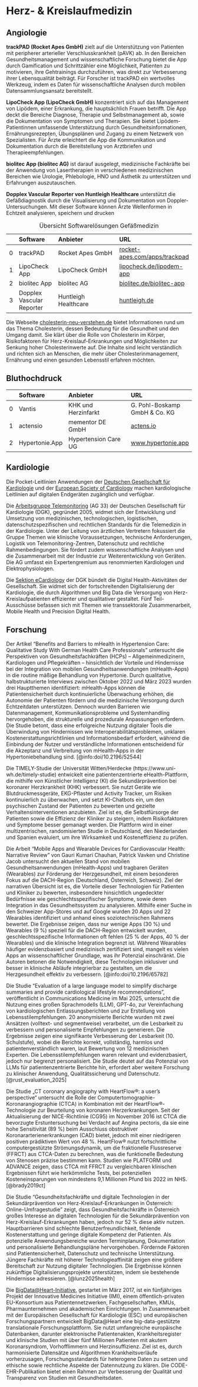 # Herz- & Kreislaufmedizin

## Angiologie

**trackPAD (Rocket Apes GmbH)** zielt auf die Unterstützung von Patienten mit peripherer arterieller Verschlusskrankheit (pAVK) ab. In den Bereichen Gesundheitsmanagement und wissenschaftliche Forschung bietet die App durch Gamification und Schrittzähler eine Möglichkeit, Patienten zu motivieren, ihre Gehtrainings durchzuführen, was direkt zur Verbesserung ihrer Lebensqualität beiträgt. Für Forscher ist trackPAD ein wertvolles Werkzeug, indem es Daten für wissenschaftliche Analysen durch mobilen Datensammlungsansatz bereitstellt.

**LipoCheck App (LipoCheck GmbH)** konzentriert sich auf das Management von Lipödem, einer Erkrankung, die hauptsächlich Frauen betrifft. Die App deckt die Bereiche Diagnose, Therapie und Selbstmanagement ab, sowie die Dokumentation von Symptomen und Therapien. Sie bietet Lipödem-Patientinnen umfassende Unterstützung durch Gesundheitsinformationen, Ernährungsrezepten, Übungsplänen und Zugang zu einem Netzwerk von Spezialisten. Für Ärzte erleichtert die App die Kommunikation und Dokumentation durch die Bereitstellung von Arztbriefen und Therapieempfehlungen.

**biolitec App (biolitec AG)** ist darauf ausgelegt, medizinische Fachkräfte bei der Anwendung von Lasertherapien in verschiedenen medizinischen Bereichen wie Urologie, Phlebologie, HNO und Ästhetik zu unterstützen und Erfahrungen auszutauschen.

**Dopplex Vascular Reporter von Huntleigh Healthcare** unterstützt die Gefäßdiagnostik durch die Visualisierung und Dokumentation von Doppler-Untersuchungen. Mit dieser Software können Ärzte Wellenformen in Echtzeit analysieren, speichern und drucken

|    | Software         | Anbieter                          | URL                |
|---:|:-----------------|:----------------------------------|:-------------------|
|  0 | trackPAD         | Rocket Apes GmbH                  | [rocket-apes.com/apps/trackpad](https://rocket-apes.com/apps/trackpad) |
|  1 | LipoCheck App    | LipoCheck GmbH                    | [lipocheck.de/lipodem-app](https://www.lipocheck.de/lipodem-app) |
|  2 | biolitec App     | biolitec AG                       | [biolitec.de/biolitec-app](https://www.biolitec.de/unternehmen/biolitec-app.html) |
|  3 | Dopplex Vascular Reporter | Huntleigh Healthcare | [huntleigh.de](www.huntleigh.de/product-category/dopplex-gefasdiagnostik/dokumentation-und-berichterstattung/) |

: Übersicht Softwarelösungen Gefäßmedizin

Die Webseite [cholesterin-neu-verstehen.de](https://www.cholesterin-neu-verstehen.de/) bietet Informationen rund um das Thema Cholesterin, dessen Bedeutung für die Gesundheit und den Umgang damit. Sie klärt über die Rolle von Cholesterin im Körper, Risikofaktoren für Herz-Kreislauf-Erkrankungen und Möglichkeiten zur Senkung hoher Cholesterinwerte auf. Die Inhalte sind leicht verständlich und richten sich an Menschen, die mehr über Cholesterinmanagement, Ernährung und einen gesunden Lebensstil erfahren möchten.

## Bluthochdruck

|    | Software         | Anbieter                          | URL                |
|---:|:-----------------|:----------------------------------|:-------------------|
|  0 | Vantis | KHK und Herzinfarkt | G. Pohl-Boskamp GmbH & Co. KG     | [vantis.pohl-boskamp.de](https://vantis.pohl-boskamp.de/) |
|  1 | actensio                  | mementor DE GmbH                  | [actens.io](https://actens.io/) |
|  2 | Hypertonie.App   | Hypertension Care UG              | [www.hypertonie.app](https://www.hypertonie.app/) |

## Kardiologie

Die Pocket-Leitlinien Anwendungen der [Deutschen Gesellschaft für Kardiologie](https://leitlinien.dgk.org/pocketleitlinie/app/) und der [European Society of Cardiology](https://www.escardio.org/Guidelines/Clinical-Practice-Guidelines/Guidelines-derivative-products/ESC-Mobile-Pocket-Guidelines) machen kardiologische Leitlinien auf digitalen Endgeräten zugänglich und verfügbar.

Die [Arbeitsgruppe Telemonitoring](https://herzmedizin.de/fuer-aerzte-und-fachpersonal/arbeitsgruppen-sektionen-ausschuesse/arbeitsgruppen/ag_33.html) (AG 33) der Deutschen Gesellschaft für Kardiologie (DGK), gegründet 2005, widmet sich der Entwicklung und Umsetzung von medizinischen, technologischen, logistischen, datenschutzspezifischen und rechtlichen Standards für die Telemedizin in der Kardiologie. Unter der Leitung von ärztlichen Vertretern fokussiert die Gruppe Themen wie klinische Voraussetzungen, technische Anforderungen, Logistik von Telemonitoring-Zentren, Datenschutz und rechtliche Rahmenbedingungen. Sie fördert zudem wissenschaftliche Analysen und die Zusammenarbeit mit der Industrie zur Weiterentwicklung von Geräten. Die AG umfasst ein Expertengremium aus renommierten Kardiologen und Elektrophysiologen.

Die [Sektion eCardiology](https://dgk.org/ueber-uns/staendige-ausschuesse/ecardiology/) der DGK bündelt die Digital Health-Aktivitäten der Gesellschaft. Sie widmet sich der fortschreitenden Digitalisierung der Kardiologie, die durch Algorithmen und Big Data die Versorgung von Herz-Kreislaufpatienten effizienter und qualitativer gestaltet. Fünf Teil-Ausschüsse befassen sich mit Themen wie transsektorale Zusammenarbeit, Mobile Health und Precision Digital Health.

## Forschung

Der Artikel "Benefits and Barriers to mHealth in Hypertension Care: Qualitative Study With German Health Care Professionals" untersucht die Perspektiven von Gesundheitsfachkräften (HCPs) – Allgemeinmedizinern, Kardiologen und Pflegekräften – hinsichtlich der Vorteile und Hindernisse bei der Integration von mobilen Gesundheitsanwendungen (mHealth-Apps) in die routine mäßige Behandlung von Hypertonie. Durch qualitative, halbstrukturierte Interviews zwischen Oktober 2022 und März 2023 wurden drei Hauptthemen identifiziert: mHealth-Apps können die Patientensicherheit durch kontinuierliche Überwachung erhöhen, die Autonomie der Patienten fördern und die medizinische Versorgung durch Echtzeitdaten unterstützen. Dennoch wurden Barrieren wie Datenmanagement, Kommunikationsprobleme und Systemhandling hervorgehoben, die strukturelle und prozedurale Anpassungen erfordern. Die Studie betont, dass eine erfolgreiche Nutzung digitaler Tools die Überwindung von Hindernissen wie Interoperabilitätsproblemen, unklaren Kostenerstattungsrichtlinien und Informationsbedarf erfordert, während die Einbindung der Nutzer und verständliche Informationen entscheidend für die Akzeptanz und Verbreitung von mHealth-Apps in der Hypertoniebehandlung sind. [@info:doi/10.2196/52544]

Die TIMELY-Studie der Universität Witten/Herdecke (https://www.uni-wh.de/timely-studie) entwickelt eine patientenzentrierte eHealth-Plattform, die mithilfe von Künstlicher Intelligenz (KI) die Sekundärprävention bei koronarer Herzkrankheit (KHK) verbessert. Sie nutzt Geräte wie Blutdruckmessgeräte, EKG-Pflaster und Activity Tracker, um Risiken kontinuierlich zu überwachen, und setzt KI-Chatbots ein, um den psychischen Zustand der Patienten zu bewerten und gezielte Verhaltensinterventionen anzubieten. Ziel ist es, die Selbstfürsorge der Patienten sowie die Effizienz der Kliniker zu steigern, indem Risikofaktoren und Symptome besser gemanagt werden. Die Plattform wird in einer multizentrischen, randomisierten Studie in Deutschland, den Niederlanden und Spanien evaluiert, um ihre Wirksamkeit und Kosteneffizienz zu prüfen.

Die Arbeit "Mobile Apps and Wearable Devices for Cardiovascular Health: Narrative Review" von Gauri Kumari Chauhan, Patrick Vavken und Christine Jacob untersucht den aktuellen Stand von mobilen Gesundheitsanwendungen (mHealth-Apps) und tragbaren Geräten (Wearables) zur Förderung der Herzgesundheit, mit einem besonderen Fokus auf die DACH-Region (Deutschland, Österreich, Schweiz). Ziel der narrativen Übersicht ist es, die Vorteile dieser Technologien für Patienten und Kliniker zu bewerten, insbesondere hinsichtlich ungedeckter Bedürfnisse wie geschlechtsspezifischer Symptome, sowie deren Integration in das Gesundheitssystem zu analysieren. Mithilfe einer Suche in den Schweizer App-Stores und auf Google wurden 20 Apps und 22 Wearables identifiziert und anhand eines soziotechnischen Rahmens bewertet. Die Ergebnisse zeigen, dass nur wenige Apps (30 %) und Wearables (9 %) speziell für die DACH-Region entwickelt wurden, geschlechtsspezifische Informationen oft fehlen (25 % der Apps, 40 % der Wearables) und die klinische Integration begrenzt ist. Während Wearables häufiger evidenzbasiert und medizinisch zertifiziert sind, mangelt es vielen Apps an wissenschaftlicher Grundlage, was ihr Potenzial einschränkt. Die Autoren betonen die Notwendigkeit, diese Technologien inklusiver und besser in klinische Abläufe integrierbar zu gestalten, um die Herzgesundheit effektiv zu verbessern. [@info:doi/10.2196/65782]

Die Studie "Evaluation of a large language model to simplify discharge summaries and provide cardiological lifestyle recommendations", veröffentlicht in Communications Medicine im Mai 2025, untersucht die Nutzung eines großen Sprachmodells (LLM), GPT-4o, zur Vereinfachung von kardiologischen Entlassungsberichten und zur Erstellung von Lebensstilempfehlungen. 20 anonymisierte Berichte wurden mit zwei Ansätzen (volltext- und segmentweise) verarbeitet, um die Lesbarkeit zu verbessern und personalisierte Empfehlungen zu generieren. Die Ergebnisse zeigen eine signifikante Verbesserung der Lesbarkeit (10. Schulstufe), wobei die Berichte korrekt, vollständig, harmlos und patientenverständlich waren, laut Bewertung von 12 medizinischen Experten. Die Lebensstilempfehlungen waren relevant und evidenzbasiert, jedoch nur begrenzt personalisiert. Die Studie deutet auf das Potenzial von LLMs für patientenzentrierte Berichte hin, erfordert aber weitere Forschung zu klinischer Anwendung, Qualitätssicherung und Datenschutz. [@rust_evaluation_2025]

Die Studie „CT coronary angiography with HeartFlow®: a user’s perspective“ untersucht die Rolle der Computertomographie-Koronarangiographie (CTCA) in Kombination mit der HeartFlow®-Technologie zur Beurteilung von koronaren Herzerkrankungen. Seit der Aktualisierung der NICE-Richtlinie (CG95) im November 2016 ist CTCA die bevorzugte Erstuntersuchung bei Verdacht auf Angina pectoris, da sie eine hohe Sensitivität (89 %) beim Ausschluss obstruktiver Koronararterienerkrankungen (CAD) bietet, jedoch mit einer niedrigeren positiven prädiktiven Wert von 48 %. HeartFlow® nutzt fortschrittliche computergestützte Strömungsdynamik, um die fraktionelle Flussreserve (FFRCT) aus CTCA-Daten zu berechnen, was die funktionelle Bedeutung von Stenosen präzise bestimmen kann. Studien wie PLATFORM und ADVANCE zeigen, dass CTCA mit FFRCT zu vergleichbaren klinischen Ergebnissen führt wie herkömmliche Tests, bei potenziellen Kosteneinsparungen von mindestens 9,1 Millionen Pfund bis 2022 im NHS. [@brady2019ct]

Die Studie "Gesundheitsfachkräfte und digitale Technologien in der Sekundärprävention von Herz-Kreislauf-Erkrankungen in Österreich: Online-Umfragestudie" zeigt, dass Gesundheitsfachkräfte in Österreich großes Interesse an digitalen Technologien für die Sekundärprävention von Herz-Kreislauf-Erkrankungen haben, jedoch nur 52 % diese aktiv nutzen. Hauptbarrieren sind schlechte Benutzerfreundlichkeit, fehlende Kostenerstattung und geringe digitale Kompetenz der Patienten. Als potenzielle Anwendungsbereiche wurden Terminplanung, Dokumentation und personalisierte Behandlungspläne hervorgehoben. Fördernde Faktoren sind Patientensicherheit, Datenschutz und technische Unterstützung. Jüngere Fachkräfte mit höherer Technologieaffinität zeigen eine größere Bereitschaft zur Nutzung digitaler Technologien. Die Ergebnisse können zukünftige Digitalisierungsprojekte unterstützen, indem sie bestehende Hindernisse adressieren. [@lunz2025health]

Die [BigData@Heart-Initiative](https://www.escardio.org/Research/Big-Data-Heart), gestartet im März 2017, ist ein fünfjähriges Projekt der Innovative Medicines Initiative (IMI), einem öffentlich-privaten EU-Konsortium aus Patientennetzwerken, Fachgesellschaften, KMUs, Pharmaunternehmen und akademischen Einrichtungen. In Zusammenarbeit mit der Europäischen Gesellschaft für Kardiologie (ESC) und europäischen Forschungspartnern entwickelt BigData@Heart eine big-data-gestützte translationale Forschungsplattform. Sie nutzt umfangreiche europäische Datenbanken, darunter elektronische Patientenakten, Krankheitsregister und klinische Studien mit über fünf Millionen Patienten mit akutem Koronarsyndrom, Vorhofflimmern und Herzinsuffizienz. Ziel ist es, durch harmonisierte Datensätze und Algorithmen Krankheitsverläufe vorherzusagen, Forschungsstandards für heterogene Daten zu setzen und ethische sowie rechtliche Aspekte der Datennutzung zu klären. Die CODE-EHR-Publikation bietet einen Rahmen zur Verbesserung der Qualität und Transparenz von Studien mit Gesundheitsdaten.
